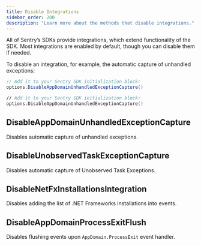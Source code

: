 ```yaml
---
title: Disable Integrations
sidebar_order: 200
description: "Learn more about the methods that disable integrations."
---
```


All of Sentry’s SDKs provide integrations, which extend functionality of the SDK. Most integrations are enabled by default, though you can disable them if needed.

To disable an integration, for example, the automatic capture of unhandled exceptions:

```csharp
// Add it to your Sentry SDK initialization block:
options.DisableAppDomainUnhandledExceptionCapture()
```

```fsharp
// Add it to your Sentry SDK initialization block:
options.DisableAppDomainUnhandledExceptionCapture()
```

## DisableAppDomainUnhandledExceptionCapture

Disables automatic capture of unhandled exceptions.

## DisableUnobservedTaskExceptionCapture

Disables automatic capture of Unobserved Task Exceptions.

## DisableNetFxInstallationsIntegration

Disables adding the list of .NET Frameworks installations into events.

## DisableAppDomainProcessExitFlush

Disables flushing events upon `AppDomain.ProcessExit` event handler.
